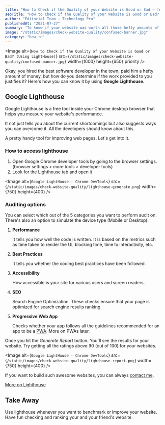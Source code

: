 ```yaml
---
title: "How to Check if the Quality of your Website is Good or Bad – for Free?"
seoTitle: "How to Check if the Quality of your Website is Good or Bad? (Using LightHouse)"
author: "Editorial Team – Technology Pro"
publishedAt: "2021-07-27"
summary: "To know if your website was worth all those hefty amounts of money, here's a free tool provided by the Google Chrome developers team that you can use."
image: "/static/images/check-website-quality/confused-banner.jpg"
category: "how-to"
---
```


<Image
  alt={`How to Check if the Quality of your Website is Good or Bad? (Using LightHouse)`}
  src={`/static/images/check-website-quality/confused-banner.jpg`}
  width={1000}
  height={650}
  priority
/>

Okay, you hired the best software developer in the town, paid him a hefty amount of money,
but how do you determine if the work provided to you justifies it? Here's how you can know it by using **Google Lighthouse**.

## Google Lighthouse

Google Lighthouse is a free tool inside your Chrome desktop browser that helps you measure your website's performance.

It not just tells you about the current shortcomings but also suggests ways you can overcome it. All the developers should know about this.

A pretty handy tool for improving web pages. Let's get into it.

### How to access lighthouse

1. Open Google Chrome developer tools by going to the browser settings. (browser settings > more tools > developer tools)
2. Look for the Lighthouse tab and open it

<Image
  alt={`Google LightHouse - Chrome DevTools`}
  src={`/static/images/check-website-quality/lighthouse-generate.png`}
  width={750}
  height={400}
/>

### Auditing options

You can select which out of the 5 categories you want to perform audit on.
There's also an option to simulate the device type (Mobile or Desktop).

1. **Performance**

   It tells you how well the code is written. It is based on the metrics such as time taken to render the UI, blocking time, time to interactivity, etc.

2. **Best Practices**

   It tells you whether the coding best practices have been followed.

3. **Accessibility**

   How accessible is your site for various users and screen readers.

4. **SEO**

   Search Engine Optimization. These checks ensure that your page is optimized for search engine results ranking.

5. **Progressive Web App**

   Checks whether your app follows all the guidelines recommended for an app to be a [PWA](https://web.dev/what-are-pwas/).
   More on PWAs later.

Once you hit the _Generate Report_ button. You'll see the results for your website. Try getting all the ratings above 90 (out of 100) for your websites.

<Image
  alt={`Google LightHouse - Chrome DevTools`}
  src={`/static/images/check-website-quality/lighthouse-report.png`}
  width={750}
  height={400}
/>

If you want to build such awesome websites, you can always [contact me](https://twitter.com/pagarevijayy).

[More on Lighthouse](https://developers.google.com/web/tools/lighthouse)

## Take Away

Use lighthouse whenever you want to benchmark or improve your website. Have fun checking and ranking your and your friend's website.
